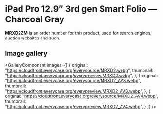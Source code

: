 
# iPad Pro 12.9″ 3rd gen Smart Folio — Charcoal Gray

<Callout type='info' emoji='👉🏻'>**MRXD2ZM** is an order number for this product, used for search engines, auction websites and such.</Callout>

## Image gallery

<GalleryComponent
    images={[
      {
        original: "https://cloudfront.everycase.org/everysource/MRXD2.webp",
        thumbnail: "https://cloudfront.everycase.org/everypreview/MRXD2.webp",
      },
      {
        original: "https://cloudfront.everycase.org/everysource/MRXD2_AV3.webp",
        thumbnail: "https://cloudfront.everycase.org/everypreview/MRXD2_AV3.webp",
      },
      {
        original: "https://cloudfront.everycase.org/everysource/MRXD2_AV4.webp",
        thumbnail: "https://cloudfront.everycase.org/everypreview/MRXD2_AV4.webp",
      }
    ]}
  />
